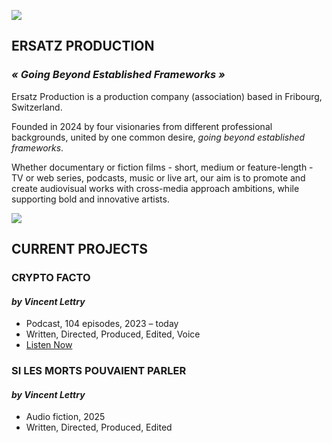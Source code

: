 ::: {.hero-section}
![](images/index-image.jpeg)

::: {.hero-content}
# ERSATZ PRODUCTION
### *« Going Beyond Established Frameworks »*
:::
:::

::: {.intro-text}
Ersatz Production is a production company (association) based in Fribourg, Switzerland.

Founded in 2024 by four visionaries from different professional backgrounds, united by one common desire, *going beyond established frameworks*.
:::

::: {.mission-statement}
Whether documentary or fiction films - short, medium or feature-length - TV or web series, podcasts, music or live art, our aim is to promote and create audiovisual works with cross-media approach ambitions, while supporting bold and innovative artists.
:::

::: {.hero-section}
![](images/projects-line.jpeg)

::: {.hero-content}
# CURRENT PROJECTS
:::
:::

::: {.project-grid}

::: {.project-card}
### **CRYPTO FACTO**
#### *by Vincent Lettry*

::: {.project-details}
- Podcast, 104 episodes, 2023 – today
- Written, Directed, Produced, Edited, Voice
- [Listen Now](https://cryptofacto.buzzsprout.com){.button}
:::
:::

::: {.project-card}
### **SI LES MORTS POUVAIENT PARLER**
#### *by Vincent Lettry*

::: {.project-details}
- Audio fiction, 2025
- Written, Directed, Produced, Edited
:::
:::

:::

<a rel="me" style="display:none" href="https://github.com/ersatz-production">Hidden link used to verify my account on GitHub</a>
